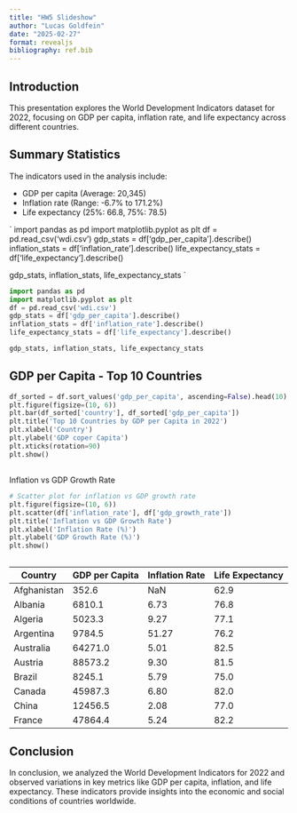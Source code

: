 ```yaml
---
title: "HW5 Slideshow"
author: "Lucas Goldfein"
date: "2025-02-27"
format: revealjs
bibliography: ref.bib
---
```



## Introduction

This presentation explores the World Development Indicators dataset for 2022, focusing on GDP per capita, inflation rate, and life expectancy across different countries.


## Summary Statistics

The indicators used in the analysis include:

- GDP per capita (Average: 20,345)
- Inflation rate (Range: -6.7% to 171.2%)
- Life expectancy (25%: 66.8, 75%: 78.5)

`
import pandas as pd
import matplotlib.pyplot as plt
df = pd.read_csv('wdi.csv')
gdp_stats = df['gdp_per_capita'].describe()
inflation_stats = df['inflation_rate'].describe()
life_expectancy_stats = df['life_expectancy'].describe()

gdp_stats, inflation_stats, life_expectancy_stats
`
```python
import pandas as pd
import matplotlib.pyplot as plt
df = pd.read_csv('wdi.csv')
gdp_stats = df['gdp_per_capita'].describe()
inflation_stats = df['inflation_rate'].describe()
life_expectancy_stats = df['life_expectancy'].describe()

gdp_stats, inflation_stats, life_expectancy_stats
```


## GDP per Capita - Top 10 Countries

```python
df_sorted = df.sort_values('gdp_per_capita', ascending=False).head(10)
plt.figure(figsize=(10, 6))
plt.bar(df_sorted['country'], df_sorted['gdp_per_capita'])
plt.title('Top 10 Countries by GDP per Capita in 2022')
plt.xlabel('Country')
plt.ylabel('GDP coper Capita')
plt.xticks(rotation=90)
plt.show()

```
##
Inflation vs GDP Growth Rate

```python
# Scatter plot for inflation vs GDP growth rate
plt.figure(figsize=(10, 6))
plt.scatter(df['inflation_rate'], df['gdp_growth_rate'])
plt.title('Inflation vs GDP Growth Rate')
plt.xlabel('Inflation Rate (%)')
plt.ylabel('GDP Growth Rate (%)')
plt.show()

```
##

| Country        | GDP per Capita | Inflation Rate | Life Expectancy |
|----------------|----------------|----------------|-----------------|
| Afghanistan    | 352.6          | NaN            | 62.9            |
| Albania        | 6810.1         | 6.73           | 76.8            |
| Algeria        | 5023.3         | 9.27           | 77.1            |
| Argentina      | 9784.5         | 51.27          | 76.2            |
| Australia      | 64271.0        | 5.01           | 82.5            |
| Austria        | 88573.2        | 9.30           | 81.5            |
| Brazil         | 8245.1         | 5.79           | 75.0            |
| Canada         | 45987.3        | 6.80           | 82.0            |
| China          | 12456.5        | 2.08           | 77.0            |
| France         | 47864.4        | 5.24           | 82.2            |

## Conclusion


:::{.fragment .fade-in}
In conclusion, we analyzed the World Development Indicators for 2022 and observed variations in key metrics like GDP per capita, inflation, and life expectancy. These indicators provide insights into the economic and social conditions of countries worldwide.
:::